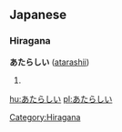 ==Japanese==
===Hiragana===
'''あたらしい''' ([[atarashii]])
# {{japdef|新しい|[[new]]}}

[[Category:Hiragana]]

[[hu:あたらしい]]
[[pl:あたらしい]]